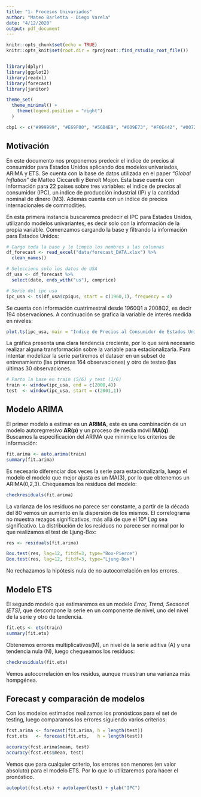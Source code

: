 ```yaml
---
title: "1- Procesos Univariados"
author: "Mateo Barletta - Diego Varela"
date: "4/12/2020"
output: pdf_document
---
```


```r
knitr::opts_chunk$set(echo = TRUE)
knitr::opts_knit$set(root.dir = rprojroot::find_rstudio_root_file())


library(dplyr)
library(ggplot2)
library(readxl)
library(forecast)
library(janitor)

theme_set(
  theme_minimal() +
    theme(legend.position = "right")
  )

cbp1 <- c("#999999", "#E69F00", "#56B4E9", "#009E73", "#F0E442", "#0072B2", "#D55E00", "#CC79A7")

```

## Motivación

En este documento nos proponemos predecir el indice de precios al consumidor para Estados Unidos aplicando dos modelos univariados, ARIMA y ETS. Se cuenta con la base de datos utilizada en el paper *"Global Inflation"* de Matteo Ciccarelli y Benoît Mojon. Esta base cuenta con información para 22 países sobre tres variables: el indice de precios al consumidor (IPC), un indice de producción industrial (IP) y la cantidad nominal de dinero (M3). Además cuenta con un indice de precios internacionales de commodities.

En esta primera instancia buscaremos predecir el IPC para Estados Unidos, utilizando modelos univariantes, es decir solo con la información de la propia variable. Comenzamos cargando la base y filtrando la información para Estados Unidos:

```r
# Cargo toda la base y le limpio los nombres a las columnas
df_forecast <- read_excel("data/forecast_DATA.xlsx") %>% 
  clean_names()

# Selecciono solo los datos de USA 
df_usa <- df_forecast %>% 
  select(date, ends_with("us"), comprice)

# Serie del ipc usa
ipc_usa <- ts(df_usa$cpiqus, start = c(1960,1), frequency = 4)
```

Se cuenta con información cuatrimestral desde 1960Q1 a 2008Q2, es decir 194 observaciones. A continuación se grafica la variable de interés medida en niveles:

```r
plot.ts(ipc_usa, main = "Indice de Precios al Consumidor de Estados Unidos")
```
La gráfica presenta una clara tendencia creciente, por lo que será necesario realizar alguna transformación sobre la variable para estacionalizarla. Para intentar modelizar la serie partiremos el dataser en un subset de entrenamiento (las primeras 164 observaciones) y otro de testeo (las últimas 30 observaciones. 


```r
# Parto la base en train (5/6) y test (1/6)
train <- window(ipc_usa, end = c(2000,4))
test  <- window(ipc_usa, start = c(2001,1))
```

## Modelo ARIMA

El primer modelo a estimar es un **ARIMA**, este es una combinación de un modelo autoregrresivo **AR(p)** y un proceso de media móvil **MA(q)**. Buscamos la especificación del ARIMA que minimice los criterios de información:

```r
fit.arima <- auto.arima(train)
summary(fit.arima)
```

Es necesario diferenciar dos veces la serie para estacionalizarla, luego el modelo el modelo que mejor ajusta es un MA(3), por lo que obtenemos un ARIMA(0,2,3). Chequeamos los residuos del modelo:
```r
checkresiduals(fit.arima)
```

La varianza de los residuos no parece ser constante, a partir de la década del 80 vemos un aumento en la dispersión de los mismos. El correlograma no muestra rezagos significativos, más allá de que el 10º *Lag* sea significativo. La distribución de los residuos no parece ser normal por lo que realizamos el test de Ljung-Box:

```r
res <- residuals(fit.arima)

Box.test(res, lag=12, fitdf=3, type="Box-Pierce")
Box.test(res, lag=12, fitdf=3, type="Ljung-Box")
```

No rechazamos la hipótesis nula de no autocorrelación en los errores.


## Modelo ETS

El segundo modelo que estimaremos es un modelo *Error, Trend, Seasonal (ETS)*, que descompone la serie en un componente de nivel, uno del nivel de la serie y otro de tendencia.

```r
fit.ets <- ets(train)
summary(fit.ets)
```

Obtenemos errores multiplicativos(M), un nivel de la serie aditiva (A) y una tendencia nula (N), luego chequeamos los residuos:

```r
checkresiduals(fit.ets)
```

Vemos autocorrelación en los residus, aunque muestran una varianza más hompgénea.

## Forecast y comparación de modelos

Con los modelos estimados realizamos los pronósticos para el set de testing, luego comparamos los errores siguiendo varios criterios:

```r
fcst.arima <- forecast(fit.arima, h = length(test))
fcst.ets   <- forecast(fit.ets,   h = length(test))

accuracy(fcst.arima$mean, test)
accuracy(fcst.ets$mean, test)
```


Vemos que para cualquier criterio, los errores son menores (en valor absoluto) para el modelo ETS. Por lo que lo utilizaremos para hacer el pronóstico.

```r
autoplot(fcst.ets) + autolayer(test) + ylab("IPC") 
```

